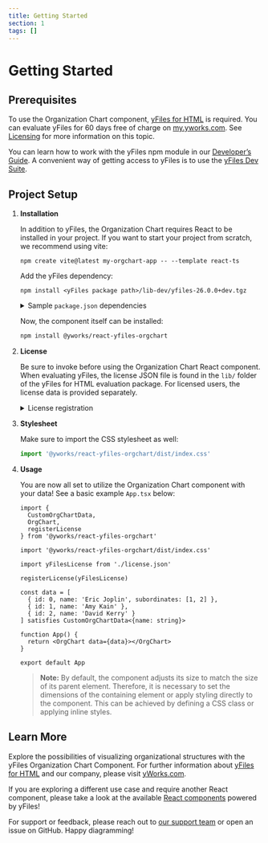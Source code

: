```yaml
---
title: Getting Started
section: 1
tags: []
---
```


# Getting Started

## Prerequisites

To use the Organization Chart component, [yFiles for HTML](https://www.yworks.com/products/yfiles-for-html) is required.
You can evaluate yFiles for 60 days free of charge on [my.yworks.com](https://my.yworks.com/signup?product=YFILES_HTML_EVAL).
See [Licensing](https://docs.yworks.com/react-yfiles-orgchart/introduction/licensing) for more information on this topic.

You can learn how to work with the yFiles npm module in our [Developer’s Guide](https://docs.yworks.com/yfileshtml/#/dguide/yfiles_npm_module). A convenient way of getting access to yFiles is to use the [yFiles Dev Suite](https://www.npmjs.com/package/yfiles-dev-suite).

## Project Setup

1. **Installation**

   In addition to yFiles, the Organization Chart requires React to be installed in your project.
   If you want to start your project from scratch, we recommend using vite:
   ```
   npm create vite@latest my-orgchart-app -- --template react-ts
   ```

   Add the yFiles dependency:
   ```
   npm install <yFiles package path>/lib-dev/yfiles-26.0.0+dev.tgz
   ```

   <details>

   <summary>Sample <code>package.json</code> dependencies</summary>
   The resulting package.json dependencies should resemble the following:

   ```json
      "dependencies": {
        "react": "^18.2.0",
        "react-dom": "^18.2.0",
        "yfiles": "./lib-dev/yfiles-26.0.0.tgz"
     }
   ```
   </details>

   Now, the component itself can be installed:
   ```bash
   npm install @yworks/react-yfiles-orgchart
   ```

2. **License**

   Be sure to invoke <TypeLink type="registerLicense" /> before using the Organization Chart React component.
   When evaluating yFiles, the license JSON file is found in the `lib/` folder of the yFiles for HTML evaluation package.
   For licensed users, the license data is provided separately.

   <details>

   <summary>License registration</summary>

   Import or paste your license data and register the license, e.g. in `App.tsx`:

   ```js
   import yFilesLicense from './license.json'

   registerLicense(yFilesLicense)
   ```
   </details>

3. **Stylesheet**

   Make sure to import the CSS stylesheet as well:

   ```js
   import '@yworks/react-yfiles-orgchart/dist/index.css'
   ```

4. **Usage**

   You are now all set to utilize the Organization Chart component with your data!
   See a basic example `App.tsx` below:

   ```tsx
   import {
     CustomOrgChartData,
     OrgChart,
     registerLicense
   } from '@yworks/react-yfiles-orgchart'

   import '@yworks/react-yfiles-orgchart/dist/index.css'

   import yFilesLicense from './license.json'

   registerLicense(yFilesLicense)

   const data = [
     { id: 0, name: 'Eric Joplin', subordinates: [1, 2] },
     { id: 1, name: 'Amy Kain' },
     { id: 2, name: 'David Kerry' }
   ] satisfies CustomOrgChartData<{name: string}>

   function App() {
     return <OrgChart data={data}></OrgChart>
   }

   export default App
   ```

   > **Note:** By default, the <TypeLink type="OrgChart" /> component adjusts its size to match the size of its parent element. Therefore, it is necessary to set the dimensions of the containing element or apply styling directly to the <TypeLink type="OrgChart" /> component. This can be achieved by defining a CSS class or applying inline styles.

## Learn More

Explore the possibilities of visualizing organizational structures with the yFiles Organization Chart Component. For further information about [yFiles for HTML](https://www.yworks.com/yfiles-overview) and our company, please visit [yWorks.com](https://www.yworks.com).

If you are exploring a different use case and require another React component,
please take a look at the available [React components](https://www.yworks.com/yfiles-react-components) powered by yFiles!

For support or feedback, please reach out to [our support team](https://website.yworks.home/contact) or open an issue on GitHub. Happy diagramming!


